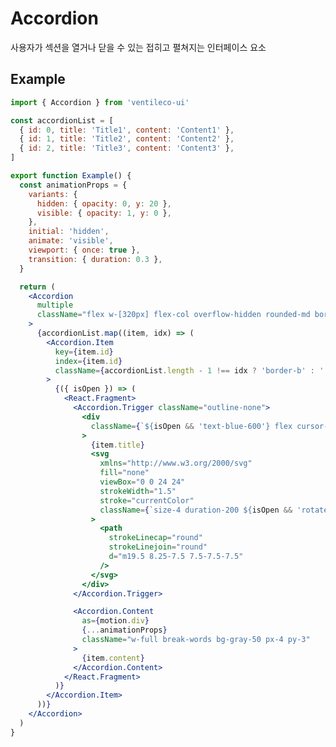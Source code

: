 
<Meta title="COMPONENTS/Accordion" />

# Accordion

사용자가 섹션을 열거나 닫을 수 있는 접히고 펼쳐지는 인터페이스 요소

## Example

```jsx
import { Accordion } from 'ventileco-ui'

const accordionList = [
  { id: 0, title: 'Title1', content: 'Content1' },
  { id: 1, title: 'Title2', content: 'Content2' },
  { id: 2, title: 'Title3', content: 'Content3' },
]

export function Example() {
  const animationProps = {
    variants: {
      hidden: { opacity: 0, y: 20 },
      visible: { opacity: 1, y: 0 },
    },
    initial: 'hidden',
    animate: 'visible',
    viewport: { once: true },
    transition: { duration: 0.3 },
  }

  return (
    <Accordion
      multiple
      className="flex w-[320px] flex-col overflow-hidden rounded-md border border-black"
    >
      {accordionList.map((item, idx) => (
        <Accordion.Item
          key={item.id}
          index={item.id}
          className={accordionList.length - 1 !== idx ? 'border-b' : ''}
        >
          {({ isOpen }) => (
            <React.Fragment>
              <Accordion.Trigger className="outline-none">
                <div
                  className={`${isOpen && 'text-blue-600'} flex cursor-pointer items-center justify-between px-4 py-2 text-left`}
                >
                  {item.title}
                  <svg
                    xmlns="http://www.w3.org/2000/svg"
                    fill="none"
                    viewBox="0 0 24 24"
                    strokeWidth="1.5"
                    stroke="currentColor"
                    className={`size-4 duration-200 ${isOpen && 'rotate-180'}`}
                  >
                    <path
                      strokeLinecap="round"
                      strokeLinejoin="round"
                      d="m19.5 8.25-7.5 7.5-7.5-7.5"
                    />
                  </svg>
                </div>
              </Accordion.Trigger>

              <Accordion.Content
                as={motion.div}
                {...animationProps}
                className="w-full break-words bg-gray-50 px-4 py-3"
              >
                {item.content}
              </Accordion.Content>
            </React.Fragment>
          )}
        </Accordion.Item>
      ))}
    </Accordion>
  )
}
```
